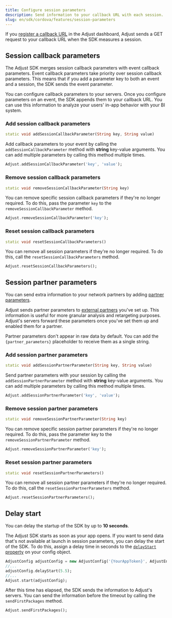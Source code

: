 ```yaml
---
title: Configure session parameters
description: Send information to your callback URL with each session.
slug: en/sdk/cordova/features/session-parameters
---
```


If you [register a callback URL](https://help.adjust.com/en/article/recommended-placeholders-callbacks) in the Adjust dashboard, Adjust sends a GET request to your callback URL when the SDK measures a session.

## Session callback parameters

<Callout type="note">

The Adjust SDK merges session callback parameters with event callback parameters. Event callback parameters take priority over session callback parameters. This means that if you add a parameter key to both an event and a session, the SDK sends the event parameter.

</Callout>

You can configure callback parameters to your servers. Once you configure parameters on an event, the SDK appends them to your callback URL. You can use this information to analyze your users' in-app behavior with your BI system.

### Add session callback parameters

```dart title="Method signature"
static void addSessionCallbackParameter(String key, String value)
```

Add callback parameters to your event by calling the `addSessionCallbackParameter` method with **string** key-value arguments. You can add multiple parameters by calling this method multiple times.

```dart
Adjust.addSessionCallbackParameter('key', 'value');
```

### Remove session callback parameters

```dart title="Method signature"
static void removeSessionCallbackParameter(String key)
```

You can remove specific session callback parameters if they're no longer required. To do this, pass the parameter `key` to the `removeSessionCallbackParameter` method.

```dart
Adjust.removeSessionCallbackParameter('key');
```

### Reset session callback parameters

```dart title="Method signature"
static void resetSessionCallbackParameters()
```

You can remove all session parameters if they're no longer required. To do this, call the `resetSessionCallbackParameters` method.

```dart
Adjust.resetSessionCallbackParameters();
```

## Session partner parameters

You can send extra information to your network partners by adding [partner parameters](https://help.adjust.com/en/article/data-sharing-ad-network#map-parameters).

Adjust sends partner parameters to [external partners](https://help.adjust.com/en/article/integrated-partners) you've set up. This information is useful for more granular analysis and retargeting purposes. Adjust's servers forward these parameters once you've set them up and enabled them for a partner.

<Callout type="note">

Partner parameters don't appear in raw data by default. You can add the `{partner_parameters}` placeholder to receive them as a single string.

</Callout>

### Add session partner parameters

```dart title="Method signature"
static void addSessionPartnerParameter(String key, String value)
```

Send partner parameters with your session by calling the `addSessionPartnerParameter` method with **string** key-value arguments. You can add multiple parameters by calling this method multiple times.

```dart
Adjust.addSessionPartnerParameter('key', 'value');
```

### Remove session partner parameters

```dart title="Method signature"
static void removeSessionPartnerParameter(String key)
```

You can remove specific session partner parameters if they're no longer required. To do this, pass the parameter key to the `removeSessionPartnerParameter` method.

```dart
Adjust.removeSessionPartnerParameter('key');
```

### Reset session partner parameters

```dart title="Method signature"
static void resetSessionPartnerParameters()
```

You can remove all session partner parameters if they're no longer required. To do this, call the `resetSessionPartnerParameters` method.

```dart
Adjust.resetSessionPartnerParameters();
```

## Delay start

<Callout type="note">

You can delay the startup of the SDK by up to **10 seconds**.

</Callout>

The Adjust SDK starts as soon as your app opens. If you want to send data that's not available at launch in session parameters, you can delay the start of the SDK. To do this, assign a delay time in seconds to the [`delayStart` property](/en/sdk/cordova/configuration#delay-the-start-of-the-sdk) on your config object.

```dart {3}
AdjustConfig adjustConfig = new AdjustConfig('{YourAppToken}', AdjustEnvironment.Sandbox);
//...
adjustConfig.delayStart(5.5);
//...
Adjust.start(adjustConfig);
```

After this time has elapsed, the SDK sends the information to Adjust's servers. You can send the information before the timeout by calling the `sendFirstPackages` method.

```dart
Adjust.sendFirstPackages();
```
